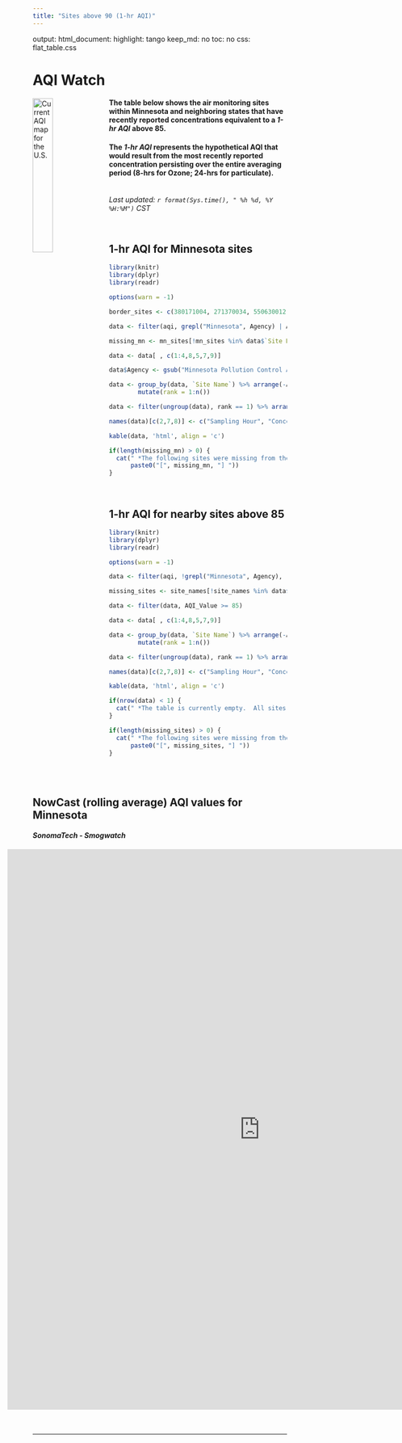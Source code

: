 ```yaml
---
title: "Sites above 90 (1-hr AQI)"
---
```

    
<script type="text/JavaScript">
setTimeout(function() { window.location=window.location;},300000);
</script>

output:
  html_document:
    highlight: tango
    keep_md: no
    toc: no
    css: flat_table.css

# AQI Watch


[<img src="http://files.airnowtech.org/airnow/today/cur_aqi_usa.jpg" alt="Current AQI map for the U.S." width="28%" style="float:left; margin-right:2%; margin-bottom:2%;"/>](https://www.airnow.gov/index.cfm?action=airnow.local_state&stateid=24&mapcenter=0&tabs=1)
  

#### The table below shows the air monitoring sites within Minnesota and neighboring states that have recently reported concentrations equivalent to a _1-hr AQI_ above 85. 

#### The _1-hr AQI_ represents the hypothetical AQI that would result from the most recently reported concentration persisting over the entire averaging period (8-hrs for Ozone; 24-hrs for particulate).

  
<br>
_Last updated: `r format(Sys.time(), " %h %d, %Y  %H:%M")` CST_

</p>  
<br>  

## 1-hr AQI for Minnesota sites  

```r
library(knitr)
library(dplyr)
library(readr)

options(warn = -1)

border_sites <- c(380171004, 271370034, 550630012)

data <- filter(aqi, grepl("Minnesota", Agency) | AqsID %in% border_sites)

missing_mn <- mn_sites[!mn_sites %in% data$`Site Name`]

data <- data[ , c(1:4,8,5,7,9)]

data$Agency <- gsub("Minnesota Pollution Control Agency", "MPCA", data$Agency)

data <- group_by(data, `Site Name`) %>% arrange(-AQI_Value) %>%
        mutate(rank = 1:n())

data <- filter(ungroup(data), rank == 1) %>% arrange(-AQI_Value)

names(data)[c(2,7,8)] <- c("Sampling Hour", "Concentration (ug/m3)", "1-hr AQI")

kable(data, 'html', align = 'c')

if(length(missing_mn) > 0) {
  cat(" *The following sites were missing from the data retrieval: \n", 
      paste0("[", missing_mn, "] "))
} 
```
<br>

## 1-hr AQI for nearby sites above 85  

```r
library(knitr)
library(dplyr)
library(readr)

options(warn = -1)

data <- filter(aqi, !grepl("Minnesota", Agency),  !AqsID %in% border_sites)

missing_sites <- site_names[!site_names %in% data$`Site Name`]

data <- filter(data, AQI_Value >= 85) 

data <- data[ , c(1:4,8,5,7,9)]

data <- group_by(data, `Site Name`) %>% arrange(-AQI_Value) %>%
        mutate(rank = 1:n())

data <- filter(ungroup(data), rank == 1) %>% arrange(-AQI_Value)

names(data)[c(2,7,8)] <- c("Sampling Hour", "Concentration (ug/m3)", "1-hr AQI")

kable(data, 'html', align = 'c')

if(nrow(data) < 1) {
  cat(" *The table is currently empty.  All sites are reporting concentrations equivalent to a _1-hr AQI_ below 85.")
} 

if(length(missing_sites) > 0) {
  cat(" *The following sites were missing from the data retrieval: \n", 
      paste0("[", missing_sites, "] "))
} 
```
<br><br>

## NowCast (rolling average) AQI values for Minnesota
#### _SonomaTech - Smogwatch_

<div style="margin-left: -10%;">

<iframe src="http://www.smogwatch.com/minn/realtimedata.cfm" overflow="visible" frameborder="0" scrolling="no" style="width: 1000px; height: 1110px;"> </iframe> 

</div>
<br><br>
<hr>
<br>